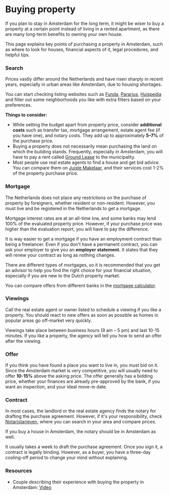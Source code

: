 <meta id="buying-property" title="Buying property" />

# Buying property

If you plan to stay in Amsterdam for the long term, it might be wiser to buy a property at a certain point instead of living in a rented apartment, as there are many long-term benefits to owning your own house.

This page explains key points of purchasing a property in Amsterdam, such as where to look for houses, financial aspects of it, legal procedures, and helpful tips.

### Search

Prices vastly differ around the Netherlands and have risen sharply in recent years, especially in urban areas like Amsterdam, due to housing shortages.

You can start checking listing websites such as [Funda](https://www.funda.nl/en/), [Pararius](https://www.pararius.nl/), [Huispedia](https://huispedia.nl/) and filter out some neighborhoods you like with extra filters based on your preferences.

**Things to consider:**

-   While setting the budget apart from property price, consider **additional costs** such as transfer tax, mortgage arrangement, estate agent fee (if you have one), and notary costs. They add up to approximately **5–7%** of the purchase price.
-   Buying a property does not necessarily mean purchasing the land on which the building stands. Frequently, especially in Amsterdam, you will have to pay a rent called [Ground Lease](https://www.amsterdam.nl/en/housing/ground-lease/) to the municipality.
-   Most people use real estate agents to find a house and get bid advice. You can compare them on [Juiste Makelaar](https://juistemakelaar.nl/en/), and their services cost 1-2% of the property purchase price.

### Mortgage

The Netherlands does not place any restrictions on the purchase of property by foreigners, whether resident or non-resident. However, you must live and be registered in the Netherlands to get a mortgage.

Mortgage interest rates are at an all-time low, and some banks may lend 100% of the evaluated property price. However, if your purchase price was higher than the evaluation report, you will have to pay the difference.

It is way easier to get a mortgage if you have an employment contract than being a freelancer. Even if you don't have a permanent contract, you can ask your employer to give you an **employer statement.** It states that they will renew your contract as long as nothing changes.

There are different types of mortgages, so it is recommended that you get an advisor to help you find the right choice for your financial situation, especially if you are new to the Dutch property market.

You can compare offers from different banks in the [mortgage calculator](https://expatsamsterdam.com/mortgage-calculator/).

### Viewings

Call the real estate agent or owner listed to schedule a viewing if you like a property. You should react to new offers as soon as possible as homes in popular areas go off-market very quickly.

Viewings take place between business hours (9 am – 5 pm) and last 10-15 minutes. If you like a property, the agency will tell you how to send an offer after the viewing.

### Offer

If you think you have found a place you want to live in, you must bid on it. Since the Amsterdam market is very competitive, you will usually need to offer **10-15%** above the asking price. The offer generally has a bidding price, whether your finances are already pre-approved by the bank, if you want an inspection, and your ideal move-in date.

### Contract

In most cases, the landlord or the real estate agency finds the notary for drafting the purchase agreement. However, if it's your responsibility, check [Notaristarieven](https://www.notaristarieven.nl/tarieven-vergelijken), where you can search in your area and compare prices.

<callout>
    If you buy a house in Amsterdam, the notary should be in Amsterdam as well.
</callout>

It usually takes a week to draft the purchase agreement. Once you sign it, a contract is legally binding. However, as a buyer, you have a three-day cooling-off period to change your mind without explaining.

### Resources

-   Couple describing their experience with buying the property in Amsterdam: [Video](https://www.youtube.com/watch?v=CIy51CTdgZ0)
